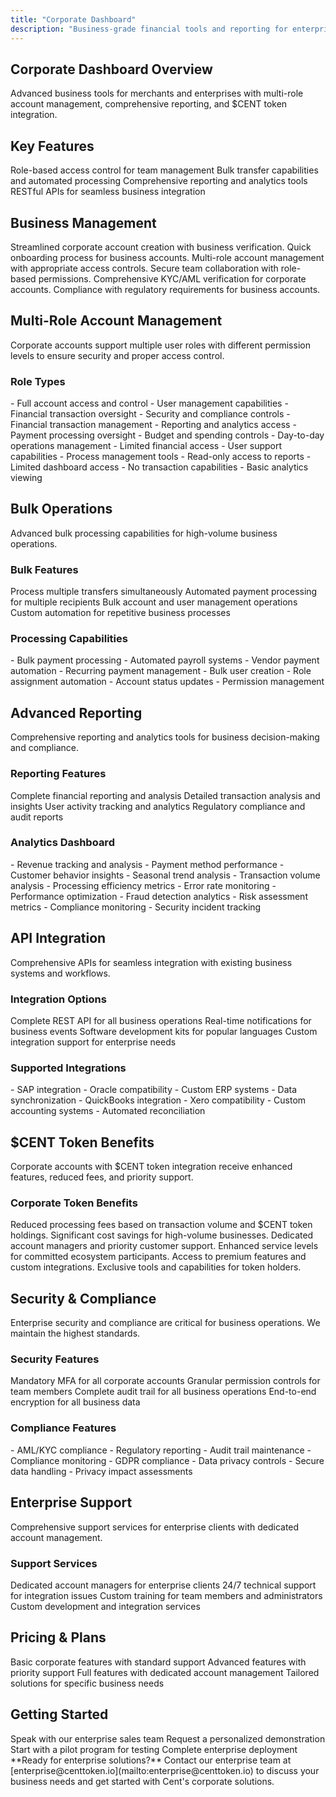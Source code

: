 ```yaml
---
title: "Corporate Dashboard"
description: "Business-grade financial tools and reporting for enterprises"
---
```


## Corporate Dashboard Overview

<Card title="Enterprise Financial Management" icon="building" horizontal>
  Advanced business tools for merchants and enterprises with multi-role account
  management, comprehensive reporting, and $CENT token integration.
</Card>

## Key Features

<CardGroup cols={2}>
  <Card title="Multi-Role Management" icon="users">
    Role-based access control for team management
  </Card>
  <Card title="Bulk Operations" icon="layer">
    Bulk transfer capabilities and automated processing
  </Card>
  <Card title="Advanced Reporting" icon="chart">
    Comprehensive reporting and analytics tools
  </Card>
  <Card title="API Integration" icon="code">
    RESTful APIs for seamless business integration
  </Card>
</CardGroup>

## Business Management

<Steps>
  <Step title="Account Setup">
    Streamlined corporate account creation with business verification.
    <Check>Quick onboarding process for business accounts.</Check>
  </Step>

  <Step title="Team Management">
    Multi-role account management with appropriate access controls.
    <Check>Secure team collaboration with role-based permissions.</Check>
  </Step>

  <Step title="Business Verification">
    Comprehensive KYC/AML verification for corporate accounts.
    <Check>
      Compliance with regulatory requirements for business accounts.
    </Check>
  </Step>
</Steps>

## Multi-Role Account Management

<Info>
  Corporate accounts support multiple user roles with different permission
  levels to ensure security and proper access control.
</Info>

### Role Types

<AccordionGroup>
  <Accordion title="Administrator" icon="crown">
    - Full account access and control - User management capabilities - Financial
    transaction oversight - Security and compliance controls
  </Accordion>

  <Accordion title="Finance Manager" icon="chart">
    - Financial transaction management - Reporting and analytics access -
    Payment processing oversight - Budget and spending controls
  </Accordion>

  <Accordion title="Operations Manager" icon="building-columns">
    - Day-to-day operations management - Limited financial access - User support
    capabilities - Process management tools
  </Accordion>

  <Accordion title="Viewer" icon="eye">
    - Read-only access to reports - Limited dashboard access - No transaction
    capabilities - Basic analytics viewing
  </Accordion>
</AccordionGroup>

## Bulk Operations

<Card title="Enterprise-Scale Processing" icon="layer" horizontal>
  Advanced bulk processing capabilities for high-volume business operations.
</Card>

### Bulk Features

<Columns cols={2}>
  <Card title="Bulk Transfers" icon="rotate">
    Process multiple transfers simultaneously
  </Card>
  <Card title="Batch Payments" icon="credit-card">
    Automated payment processing for multiple recipients
  </Card>
  <Card title="Mass Updates" icon="edit">
    Bulk account and user management operations
  </Card>
  <Card title="Automated Workflows" icon="robot">
    Custom automation for repetitive business processes
  </Card>
</Columns>

### Processing Capabilities

<AccordionGroup>
  <Accordion title="Payment Processing" icon="credit-card">
    - Bulk payment processing - Automated payroll systems - Vendor payment
    automation - Recurring payment management
  </Accordion>

  <Accordion title="Account Management" icon="users">
    - Bulk user creation - Role assignment automation - Account status updates -
    Permission management
  </Accordion>
</AccordionGroup>

## Advanced Reporting

<Card title="Business Intelligence" icon="chart" horizontal>
  Comprehensive reporting and analytics tools for business decision-making and
  compliance.
</Card>

### Reporting Features

<CardGroup cols={2}>
  <Card title="Financial Reports" icon="file-invoice-dollar">
    Complete financial reporting and analysis
  </Card>
  <Card title="Transaction Analytics" icon="chart">
    Detailed transaction analysis and insights
  </Card>
  <Card title="User Activity" icon="users">
    User activity tracking and analytics
  </Card>
  <Card title="Compliance Reports" icon="scale-balanced">
    Regulatory compliance and audit reports
  </Card>
</CardGroup>

### Analytics Dashboard

<AccordionGroup>
  <Accordion title="Revenue Analytics" icon="chart">
    - Revenue tracking and analysis - Payment method performance - Customer
    behavior insights - Seasonal trend analysis
  </Accordion>

  <Accordion title="Operational Metrics" icon="building-columns">
    - Transaction volume analysis - Processing efficiency metrics - Error rate
    monitoring - Performance optimization
  </Accordion>

  <Accordion title="Risk Management" icon="shield">
    - Fraud detection analytics - Risk assessment metrics - Compliance
    monitoring - Security incident tracking
  </Accordion>
</AccordionGroup>

## API Integration

<Card title="Developer-Friendly APIs" icon="code" horizontal>
  Comprehensive APIs for seamless integration with existing business systems and
  workflows.
</Card>

### Integration Options

<CardGroup cols={2}>
  <Card title="RESTful API" icon="code">
    Complete REST API for all business operations
  </Card>
  <Card title="Webhooks" icon="link">
    Real-time notifications for business events
  </Card>
  <Card title="SDKs" icon="toolbox">
    Software development kits for popular languages
  </Card>
  <Card title="Custom Integration" icon="building-columns">
    Custom integration support for enterprise needs
  </Card>
</CardGroup>

### Supported Integrations

<Columns cols={2}>
  <Card title="ERP Systems" icon="database">
    - SAP integration - Oracle compatibility - Custom ERP systems - Data
    synchronization
  </Card>
  <Card title="Accounting Software" icon="calculator">
    - QuickBooks integration - Xero compatibility - Custom accounting systems -
    Automated reconciliation
  </Card>
</Columns>

## $CENT Token Benefits

<Info>
  Corporate accounts with $CENT token integration receive enhanced features,
  reduced fees, and priority support.
</Info>

### Corporate Token Benefits

<Steps>
  <Step title="Volume Discounts">
    Reduced processing fees based on transaction volume and $CENT token
    holdings.
    <Check>Significant cost savings for high-volume businesses.</Check>
  </Step>

  <Step title="Priority Support">
    Dedicated account managers and priority customer support.
    <Check>Enhanced service levels for committed ecosystem participants.</Check>
  </Step>

  <Step title="Advanced Features">
    Access to premium features and custom integrations.
    <Check>Exclusive tools and capabilities for token holders.</Check>
  </Step>
</Steps>

## Security & Compliance

<Warning>
  Enterprise security and compliance are critical for business operations. We
  maintain the highest standards.
</Warning>

### Security Features

<CardGroup cols={2}>
  <Card title="Multi-Factor Authentication" icon="shield">
    Mandatory MFA for all corporate accounts
  </Card>
  <Card title="Role-Based Access" icon="users">
    Granular permission controls for team members
  </Card>
  <Card title="Audit Logging" icon="file">
    Complete audit trail for all business operations
  </Card>
  <Card title="Data Encryption" icon="lock">
    End-to-end encryption for all business data
  </Card>
</CardGroup>

### Compliance Features

<AccordionGroup>
  <Accordion title="Regulatory Compliance" icon="scale-balanced">
    - AML/KYC compliance - Regulatory reporting - Audit trail maintenance -
    Compliance monitoring
  </Accordion>

  <Accordion title="Data Protection" icon="shield">
    - GDPR compliance - Data privacy controls - Secure data handling - Privacy
    impact assessments
  </Accordion>
</AccordionGroup>

## Enterprise Support

<Card title="Dedicated Support" icon="headset" horizontal>
  Comprehensive support services for enterprise clients with dedicated account
  management.
</Card>

### Support Services

<Columns cols={2}>
  <Card title="Account Managers" icon="user-tie">
    Dedicated account managers for enterprise clients
  </Card>
  <Card title="Technical Support" icon="tool">
    24/7 technical support for integration issues
  </Card>
  <Card title="Training Programs" icon="graduation-cap">
    Custom training for team members and administrators
  </Card>
  <Card title="Custom Solutions" icon="building-columns">
    Custom development and integration services
  </Card>
</Columns>

## Pricing & Plans

<CardGroup cols={2}>
  <Card title="Standard Plan" icon="star">
    Basic corporate features with standard support
  </Card>
  <Card title="Professional Plan" icon="star">
    Advanced features with priority support
  </Card>
  <Card title="Enterprise Plan" icon="star">
    Full features with dedicated account management
  </Card>
  <Card title="Custom Solutions" icon="handshake">
    Tailored solutions for specific business needs
  </Card>
</CardGroup>

## Getting Started

<CardGroup cols={2}>
  <Card title="Contact Sales" icon="phone">
    Speak with our enterprise sales team
  </Card>
  <Card title="Schedule Demo" icon="calendar">
    Request a personalized demonstration
  </Card>
  <Card title="Pilot Program" icon="flask">
    Start with a pilot program for testing
  </Card>
  <Card title="Full Deployment" icon="rocket">
    Complete enterprise deployment
  </Card>
</CardGroup>

<Note>
  **Ready for enterprise solutions?** Contact our enterprise team at
  [enterprise@centtoken.io](mailto:enterprise@centtoken.io) to discuss your
  business needs and get started with Cent's corporate solutions.
</Note>
